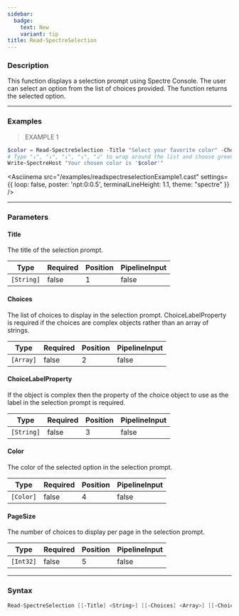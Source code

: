 ```yaml
---
sidebar:
  badge:
    text: New
    variant: tip
title: Read-SpectreSelection
---
```









### Description

This function displays a selection prompt using Spectre Console. The user can select an option from the list of choices provided. The function returns the selected option.



---


### Examples
> EXAMPLE 1

```powershell
$color = Read-SpectreSelection -Title "Select your favorite color" -Choices @("Red", "Green", "Blue") -Color "Green"
# Type "↓", "↓", "↓", "↓", "↲" to wrap around the list and choose green
Write-SpectreHost "Your chosen color is '$color'"
```
<Asciinema
    src="/examples/readspectreselectionExample1.cast"
    settings={{
        loop: false,
        poster: 'npt:0:0.5',
        terminalLineHeight: 1.1,
        theme: "spectre"
    }}
/>


---


### Parameters
#### **Title**

The title of the selection prompt.






|Type      |Required|Position|PipelineInput|
|----------|--------|--------|-------------|
|`[String]`|false   |1       |false        |



#### **Choices**

The list of choices to display in the selection prompt. ChoiceLabelProperty is required if the choices are complex objects rather than an array of strings.






|Type     |Required|Position|PipelineInput|
|---------|--------|--------|-------------|
|`[Array]`|false   |2       |false        |



#### **ChoiceLabelProperty**

If the object is complex then the property of the choice object to use as the label in the selection prompt is required.






|Type      |Required|Position|PipelineInput|
|----------|--------|--------|-------------|
|`[String]`|false   |3       |false        |



#### **Color**

The color of the selected option in the selection prompt.






|Type     |Required|Position|PipelineInput|
|---------|--------|--------|-------------|
|`[Color]`|false   |4       |false        |



#### **PageSize**

The number of choices to display per page in the selection prompt.






|Type     |Required|Position|PipelineInput|
|---------|--------|--------|-------------|
|`[Int32]`|false   |5       |false        |





---


### Syntax
```powershell
Read-SpectreSelection [[-Title] <String>] [[-Choices] <Array>] [[-ChoiceLabelProperty] <String>] [[-Color] <Color>] [[-PageSize] <Int32>] [<CommonParameters>]
```
